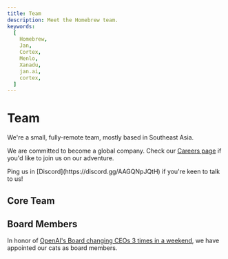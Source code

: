```yaml
---
title: Team
description: Meet the Homebrew team.
keywords:
  [
    Homebrew,
    Jan,
    Cortex,
    Menlo,
    Xanadu,
    jan.ai,
    cortex,
  ]
---
```



# Team

We're a small, fully-remote team, mostly based in Southeast Asia. 

We are committed to become a global company. Check our [Careers page](https://homebrew.bamboohr.com/careers) if you'd like to join us on our adventure.

<Callout emoji="🌏">
Ping us in [Discord](https://discord.gg/AAGQNpJQtH) if you're keen to talk to us!
</Callout>

## Core Team

<Cards>
    <Card title="Nicole Zhu" href="#" />
    <Card title="Daniel Ong" href="#" />
    <Card title="Louis Le" href="#" />
    <Card title="Alan Dao" href="#" />
    <Card title="Hien To" href="#" />
    <Card title="James Nguyen" href="#" />
    <Card title="Ong Yeowhua" href="#" />
    <Card title="Faisal Amir" href="#" />
    <Card title="Rex Ha" href="#" />
    <Card title="Ashley Tran" href="#" />
    <Card title="Emre Can Kartal" href="#" />
    <Card title="Sang Nguyen" href="#" />
    <Card title="Gabrielle Ong" href="#" />
    <Card title="Bach Vu" href="#" />
    <Card title="Alex Nguyen" href="#" />
</Cards>

## Board Members

In honor of [OpenAI's Board changing CEOs 3 times in a weekend](https://en.wikipedia.org/wiki/Removal_of_Sam_Altman_from_OpenAI), we have appointed our cats as board members.

<Cards>
    <Card title="Dobby" href="#" />
    <Card title="Mama Cat" href="#" />
</Cards>
